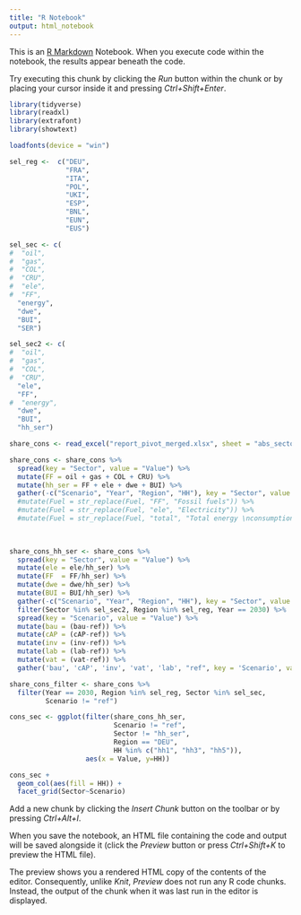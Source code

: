 ```yaml
---
title: "R Notebook"
output: html_notebook
---
```


This is an [R Markdown](http://rmarkdown.rstudio.com) Notebook. When you execute code within the notebook, the results appear beneath the code. 

Try executing this chunk by clicking the *Run* button within the chunk or by placing your cursor inside it and pressing *Ctrl+Shift+Enter*. 

```r
library(tidyverse)
library(readxl)
library(extrafont)
library(showtext)

loadfonts(device = "win")
```

```r
sel_reg <-  c("DEU",
              "FRA",
              "ITA",
              "POL",
              "UKI",
              "ESP",
              "BNL",
              "EUN",
              "EUS")

```

```r
sel_sec <- c(
#  "oil", 
#  "gas", 
#  "COL", 
#  "CRU", 
#  "ele", 
#  "FF", 
  "energy", 
  "dwe", 
  "BUI", 
  "SER")

sel_sec2 <- c(
#  "oil", 
#  "gas", 
#  "COL", 
#  "CRU", 
  "ele", 
  "FF", 
#  "energy", 
  "dwe", 
  "BUI", 
  "hh_ser")
```
  
  
```r
share_cons <- read_excel("report_pivot_merged.xlsx", sheet = "abs_sector_hh_yr")

share_cons <- share_cons %>%
  spread(key = "Sector", value = "Value") %>%
  mutate(FF = oil + gas + COL + CRU) %>%
  mutate(hh_ser = FF + ele + dwe + BUI) %>%
  gather(-c("Scenario", "Year", "Region", "HH"), key = "Sector", value = "Value")
  #mutate(Fuel = str_replace(Fuel, "FF", "Fossil fuels")) %>%
  #mutate(Fuel = str_replace(Fuel, "ele", "Electricity")) %>%
  #mutate(Fuel = str_replace(Fuel, "total", "Total energy \nconsumption"))
  
  
```

```r
share_cons_hh_ser <- share_cons %>%
  spread(key = "Sector", value = "Value") %>%
  mutate(ele = ele/hh_ser) %>%
  mutate(FF  = FF/hh_ser) %>%
  mutate(dwe = dwe/hh_ser) %>%
  mutate(BUI = BUI/hh_ser) %>%
  gather(-c("Scenario", "Year", "Region", "HH"), key = "Sector", value = "Value") %>%
  filter(Sector %in% sel_sec2, Region %in% sel_reg, Year == 2030) %>%
  spread(key = "Scenario", value = "Value") %>%
  mutate(bau = (bau-ref)) %>%
  mutate(cAP = (cAP-ref)) %>%
  mutate(inv = (inv-ref)) %>%
  mutate(lab = (lab-ref)) %>%
  mutate(vat = (vat-ref)) %>%
  gather('bau', 'cAP', 'inv', 'vat', 'lab', "ref", key = 'Scenario', value = 'Value')
```

```r
share_cons_filter <- share_cons %>%
  filter(Year == 2030, Region %in% sel_reg, Sector %in% sel_sec,
         Scenario != "ref")
```

```r
cons_sec <- ggplot(filter(share_cons_hh_ser, 
                          Scenario != "ref",
                          Sector != "hh_ser", 
                          Region == "DEU", 
                          HH %in% c("hh1", "hh3", "hh5")), 
                   aes(x = Value, y=HH))

cons_sec +
  geom_col(aes(fill = HH)) +
  facet_grid(Sector~Scenario)

```

Add a new chunk by clicking the *Insert Chunk* button on the toolbar or by pressing *Ctrl+Alt+I*.

When you save the notebook, an HTML file containing the code and output will be saved alongside it (click the *Preview* button or press *Ctrl+Shift+K* to preview the HTML file).

The preview shows you a rendered HTML copy of the contents of the editor. Consequently, unlike *Knit*, *Preview* does not run any R code chunks. Instead, the output of the chunk when it was last run in the editor is displayed.

